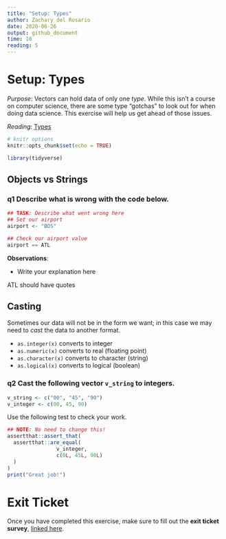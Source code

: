 ```yaml
---
title: "Setup: Types"
author: Zachary del Rosario
date: 2020-06-26
output: github_document
time: 10
reading: 5
---
```


# Setup: Types

*Purpose*: Vectors can hold data of only one *type*. While this isn't a course on computer science, there are some type "gotchas" to look out for when doing data science. This exercise will help us get ahead of those issues.

*Reading*: [Types](https://rstudio.cloud/learn/primers/1.2)

```r
# knitr options
knitr::opts_chunk$set(echo = TRUE)
```

```r
library(tidyverse)

```

## Objects vs Strings
<!-- -------------------------------------------------- -->

### __q1__ Describe what is wrong with the code below.

```r
## TASK: Describe what went wrong here
## Set our airport
airport <- "BOS"

## Check our airport value
airport == ATL
```

**Observations**:

- Write your explanation here

ATL should have quotes

## Casting
<!-- -------------------------------------------------- -->

Sometimes our data will not be in the form we want; in this case we may need to *cast* the data to another format.

- `as.integer(x)` converts to integer
- `as.numeric(x)` converts to real (floating point)
- `as.character(x)` converts to character (string)
- `as.logical(x)` converts to logical (boolean)

### __q2__ Cast the following vector `v_string` to integers.

```r
v_string <- c("00", "45", "90")
v_integer <- c(00, 45, 90)
```

Use the following test to check your work.

```r
## NOTE: No need to change this!
assertthat::assert_that(
  assertthat::are_equal(
                v_integer,
                c(0L, 45L, 90L)
  )
)
print("Great job!")
```

<!-- include-exit-ticket -->
# Exit Ticket
<!-- -------------------------------------------------- -->

Once you have completed this exercise, make sure to fill out the **exit ticket survey**, [linked here](https://docs.google.com/forms/d/e/1FAIpQLSeuq2LFIwWcm05e8-JU84A3irdEL7JkXhMq5Xtoalib36LFHw/viewform?usp=pp_url&entry.693978880=e-setup06-types-assignment.Rmd).
